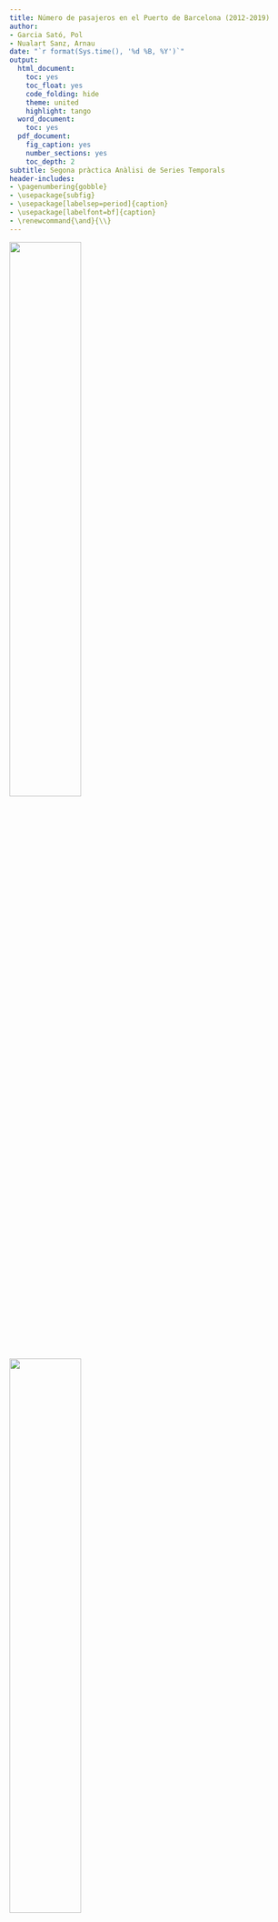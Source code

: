 ```yaml
---
title: Número de pasajeros en el Puerto de Barcelona (2012-2019)
author:
- Garcia Sató, Pol
- Nualart Sanz, Arnau
date: "`r format(Sys.time(), '%d %B, %Y')`"
output:
  html_document:
    toc: yes
    toc_float: yes
    code_folding: hide
    theme: united
    highlight: tango
  word_document:
    toc: yes
  pdf_document:
    fig_caption: yes
    number_sections: yes
    toc_depth: 2
subtitle: Segona pràctica Anàlisi de Series Temporals
header-includes:
- \pagenumbering{gobble}
- \usepackage{subfig}
- \usepackage[labelsep=period]{caption}
- \usepackage[labelfont=bf]{caption}
- \renewcommand{\and}{\\}
---
```


```{=tex}
\renewcommand{\contentsname}{Índex}
\renewcommand{\figurename}{Figura}
\renewcommand{\tablename}{Taula}
```
\captionsetup{width=.75\textwidth}

\vspace{120mm}

<left> 
![](C:/Users/polgs/Desktop/Grau estadística UB/4rt de carrera/1er Quadrimestre/AnalisisSeriesTemporals/Entrega2/Imatges/ub.png){width="50%"}

</left> <right> 
![](C:/Users/polgs/Desktop/Grau estadística UB/4rt de carrera/1er Quadrimestre/AnalisisSeriesTemporals/Entrega2/Imatges/upc.png){width="50%"}
</right>

\newpage

```{=tex}
\begin{center}
El objetivo de este informe es ver el comportamiento del número de pasajeros en el puerto de Barcelona durante los años 2012 - 2019 y hacer una predicción para el período 2020 - 2022 si no se tuvieran en cuenta los efectos causados por la pandemia del SARS-CoV-2. 

Se observa que los datos presentan tendencia creciente y estacionalidad multiplicativa. Es decir, con el paso de los años la demanda fue aumentando. Además, hay un claro patrón estacional que muestra que en los meses de verano el número es superior a los meses de otoño e invierno. 

En cuanto a la predicción, la demanda sigue aumentando de manera multiplicativa y siguiendo el mismo patrón estacional. 
\end{center}
```
 
\pagebreak

\tableofcontents

\pagebreak

# Introducció

## Descripción del entorno y el problema - motivación del trabajo

Desde el estallido de la pandemia del SARS-CoV-2 las preferencias de la población respecto a sus destinos vacacionales parecen haber cambiado. Actualmente, los viajeros están más interesados en lugares naturales, al aire libre, debido a que en la época del confinamiento mucha parte de la población se sintió agobiada dentro de sus hogares. Adicionalmente, los españoles se han centrado en un turismo nacional debido a la situación de crisis sanitaria que estamos viviendo. Así pues, el número de pasajeros en el Puerto de Barcelona puede haber disminuido drásticamente ya que los cruceros son espacios cerrados y suelen ser vacaciones internacionales.

El objetivo principal de este informe es ver cuál era el comportamiento del número de pasajeros en el Puerto de Barcelona, ya sean de cruceros como de ferris, en los años anteriores a la pandemia. De esta manera se podrá ver de manera correcta la tendencia creciente que se tenía antes de la crisis sin tener en cuenta la posible caída debida a la pandemia.

Para la elección de los años analizados, se ha evitado estudiar aquellos momentos temporales en los que había un factor condicionante. Por tanto, los datos tomados dejan fuera la crisis económica del 2008 y la pandemia del 2020. También tendremos en cuenta que a principios del 2012 hubo el desastre de la naviera italiana Costa Concordia con 32 muertos, lo cual hizo que hubiera un descenso significativo en el número de pasajeros en los cruceros del Mediterráneo. Teniendo esto en cuenta, solo se han seleccionado los datos mensuales pertenecientes al espacio temporal comprendido entre 2012 y 2019, ambos períodos incluidos.

\medskip

## Definición precisa de la variable

La variable a estudiar es el número de pasajeros que llegan al Puerto de Barcelona durante el periodo ya comentado anteriormente. Cabe destacar que esta variable recoge tanto el número de llegadas internas (nacionales) como externas (internacionales).

## Descripción de la fuente de información

Los datos han sido extraídos de los casos propuestos del repositorio que precisamos en el CV de la UB. Provienen de la web del Ministerio del Fomento (http://www.fomento.gob.es) en el apartado Ministerio de Fomento / Marítimo / Información Estadística y corresponden al número de pasajeros que llegan al Puerto de Barcelona.

## Resumen de la estructura del trabajo 

El estudio sigue el siguiente esquema:

- _Aplicación empírica_

En este apartado se observan cuáles son las características principales de la serie (media, varianza, tendencia, estacionalidad, residuos,. . . ). Es decir, se analiza descriptivamente la serie para así tener un conocimiento previo de los datos.

- _Metodología de alisado_

A partir del análisis realizado en el apartado anterior se decide qué tipo de serie se ajusta mejor a nuestros datos. A partir de aquí, se hace una predicción para observar cuál sería el número de viajeros en alojamientos rurales en los próximos años si no existiera ningún factor condicionante que actuará como brecha, en el caso expuesto, si no existiera la pandemia del Covid-19. 

\medskip

# Aplicación empírica
## Análisis descriptivo de la serie

El análisis descriptivo de los datos seleccionados comenzará con una herramienta visual, un gráfico que permitirá observar la distribución de éstos a lo largo de los 8 años estudiados. 
El gráfico temporal tiene la siguiente forma:

```r
knitr::opts_chunk$set(
	echo = TRUE,
	message = FALSE,
	warning = FALSE
)
```

```r
serie=window(ts(read.table("pasajebcn.dat"),start=1997,freq=12),start=2009)

plot(serie, main = "Ocupacion en alojamientos de turismo rural en España")
abline(v = 2009:2019, col = 4, lty = 3)
```

Como ya se explicó con detalle en la práctica 1, la serie estudiada presenta una tendencia creciente y una estacionalidad multiplicativa de orden s = 12. 

## Identificación del modelo
### Transformación de la serie temporal en una serie estacionaria

Para que la serie estudiada sea estacionaria estudiaremos que la varianza sea constante, que no exista componente estacional y que presente una media constante.

**Varianza constante**

Se dispone de dos soportes gráficos que permiten ver si la varianza de la serie es constante o no: *Gráfico medias vs varianzas* y *Boxplot por periodos*. 

```r
par(mfrow=c(1,2))

m = apply(matrix(serie,ncol=12),2,mean)
v = apply(matrix(serie,ncol=12),2,var)
plot(v~m,main="Mean-Variance plot")

boxplot(serie~floor(time(serie)), main = "Boxplot")
```

En el primer gráfico podemos observar que, a medida que aumenta la media,  también lo hace la varianza. Lo mismo podemos decir en el segundo gráfico boxplot, donde el rango intercuartílico aumenta al mismo paso que aumenta el nivel de la serie.

Entonces podemos concluir que la varianza de la serie no es constante. Para que lo sea, usaremos una transformación logarítmica graficando de nuevo los datos.

```r
lnserie=log(serie)
plot(lnserie,type="o")
```

Ahora sí podríamos decir que la varianza de la serie se ha estabilizado al aplicar la transformación logaritmica. 

\medskip

**Patrón estacional**

Para saber si existe patrón estacional usaremos la función `monthplot`, que calcula la media en cada orden estacional. En nuestro caso, mensualmente.

```r
monthplot(lnserie)
```

Vemos claramente que hay irregularidades en la media para cada mes, ya que no hay equilibrio en sus líneas horizonales. Por lo que podemos decir que la serie presenta un patrón estacional de orden s=12, como se ha dicho anteriormente. Para poder eliminarlo, se realiza una diferenciación estacional (D = 1), es decir, se restan las observaciones del patrón estacional anterior. Por tanto, se eliminarán S = 12 observaciones, las 12 primeras. 

```r
d12lnserie<-diff(lnserie,lag=12)
```

Volvemos a utilizar la función `monthplot` sobre la serie diferenciada estacionalmente para comprobar que se haya eliminado el patrón estacional.

```r
monthplot(d12lnserie)
```

Vemos que, efectivamente, se han estabilizado las medias de cada mes, por lo que podemos afirmar que hemos eliminado el patrón estacional.

\medskip

**Media constante**

Se obtiene el gráfico temporal de la serie en escala logarítmica y con una diferenciación estacional. 

```r
plot(d12lnserie,main="d12lnserie")
abline(h=0)
abline(h=mean(d12lnserie), col=2)
```

Podemos ver que la media de la serie parece constante pero no llega al valor nulo deseado. Por ello, haremos una diferenciación regular (d=1) y volveremos a graficar la serie para verificar que es 0.

```r
d1d12lnserie <- diff(d12lnserie)
```

```r
plot(d1d12lnserie,main="d1d12lnserie")
abline(h=0)
abline(h=mean(d1d12lnserie), col=2)
```
Ahora podemos ver como la media sí tiene valor nulo pero para comprobar que la serie no presenta sobrediferenciación compararemos las varianzas de las tres transformaciones.

```r
v1 <- var(lnserie)
v2 <- var(d12lnserie)
v3 <- var(d1d12lnserie)
```

| Modelo   | lnserie | d12lnserie | d1d12lnserie |
|----------|---------|------------|--------------|
| Varianza | `r v1`  | `r v2`     | `r v3`       |

Se observa que la segunda serie presenta una menor varianza pero no se aleja significativamente de la tercera y, como deseábamos tener un valor nulo de la media, nos quedamos con esta.


### Identificación de modelos pausibles

Para identificar algunos modelos graficamos el ACF y el PACF de la serie estacionaria. En el siguiente gráfico se muestra en color rojo los "s" rezagos estacionales de la función (P)ACF. En negro, todos los rezagos regulares. 

```r
par(mfrow=c(1,2))

acf(d1d12lnserie,ylim=c(-1,1),lag.max=60,col=c(2,rep(1,11)),lwd=2)
pacf(d1d12lnserie,ylim=c(-1,1),lag.max=60,col=c(rep(1,11), 2),lwd=2)
```

Podemos confirmar que se ha llegado a la serie estacionaria ya que los valores de ACF disminuyen hacia el 0.

\medskip

Observando las gráficas se concluye que: 

- *Opciones para la parte regular*: MA(1), AR(2)

- *Opciones para la parte estacional*: SMA(1), SAR(1) con S=12

Todas ellas con las diferenciaciones aplicadas, una regular (d = 1) y otra estacional (D = 1 con S = 12). 

Así pues, se obtienen 4 posibles combinaciones, 4 modelos propuestos. 

\pagebreak

### Forma compacta y usando el operador de retardo B de los modelos identificados

$W_t = (1-B)^d(1-B^S)^D ln(W_t)$

\medskip

\underline{Modelo 1:}  $MA(1)SMA(1)_{12}$ para $W_t$

Forma compacta de modelo ARIMA para $ln(X_t)$

$(1-B)(1-B^{12}) ln(X_t) = \theta_1(B)\Theta_1(B^{12})Z_t, d = 1,\; y \; D = 1 \; con \; S = 12$

Sustituyendo cada polinomio característico se obtiene:

$(1-B)(1-B^{12}) ln(X_t) = (1+\theta_1B)(1+\Theta_1B^{12})Z_t$

\medskip

\underline{Modelo 2:} $AR(2)SMA(1)_{12}$ para $W_t$

Forma compacta de modelo ARIMA para $ln(X_t)$

$\phi_2(B) (1-B)(1-B^{12}) ln(X_t) = \Theta_1(B^{12})Z_t, d = 1,\; y \; D = 1 \; con \; S = 12$

Sustituyendo cada polinomio característico se obtiene:

$(1-\phi_1B-\phi_2B^2)(1-B)(1-B^{12}) ln(X_t) = (1+\Theta_1B^{12})Z_t$

\medskip

\underline{Modelo 3:} $MA(1)SAR(1)_{12}$ para $W_t$ 

Forma compacta de modelo ARIMA para $ln(X_t)$

$(1-\phi_1B^{12})(1-B)(1-B^{12}) ln(X_t) =\theta_1(B)Z_t, d = 1,\; y \; D = 1 \; con \; S = 12$

Sustituyendo cada polinomio característico se obtiene:

$(1-\phi_1B^{12})(1-B)(1-B^{12}) ln(X_t) = (1+\theta_1B)Z_t$

\medskip

\underline{Modelo 4:} $AR(2)SAR(1)_{12}$ para $W_t$

Forma compacta de modelo ARIMA para $ln(X_t)$

$\phi_2(B)(1-\phi_1B^{12})(1-B)(1-B^{12}) ln(X_t) = Z_t, d = 1,\; y \; D = 1 \; con \; S = 12$

Sustituyendo cada polinomio característico se obtiene:

$(1-\phi_1B-\phi_2B^2)(1-\phi_1B^{12})(1-B)(1-B^{12}) ln(X_t) = Z_t$

## Estimación de los modelos

Una vez se han expusto los modelos posibles, se procede a realizar su estimación a partir de la funció `arima`. Cabe destacar que dicha estimación se hará para la serie estacionaria y para la serie no estacionaria. Así pues, en total se verán seis modelos. Además, se calcularan los `T-ratios` para cada uno de los coeficientes. Éstos, deberán tomar un valor superior a 2 para que sean necesarios en la explicación de los datos. Por contra, si son inferiores a 2, no seran necesarios. Por esta misma razón, en los modelos de la serie estacionaria, se quiere que el valor del `intercept` salga no significativo, ya que se ha realizado una diferenciación regular extra para conseguir este mismo propòsito, que la media, el `intercept`, sea igual a 0. 

\medskip

### Modelo 1A, MA(1)SMA(1)$_{12}$

Se impone a la serie estacional  `d1d12lnserie` el modelo identificado: ARIMA(0, 0, 1)(0, 0, 1)$_{12}$.

```r
mod1A = arima(d1d12lnserie, order = c(0,0,1), seasonal = list(order = c(0,0,1), period=12))
```

Se calculan los T-ratios para cada coeficiente para ver cuáles son estadísticamente significativos:

```r
cat("Modelo 1a \n T-ratios:",round(mod1A$coef/sqrt(diag(mod1A$var.coef)),2))
```
El T-ratio del `intercept` es menor a 2, así que se plantea el modelo sin este coeficiente.

\medskip

### Modelo 1B, usando la serie no-estacionaria $ln(X_t)$ (lnserie)

Se elimina el coeficiente `intercept`, estimando el modelo con la serie original en logaritmos (sin aplicar ninguna diferenciación).

```r
mod1B = arima(lnserie, order = c(0,1,1), seasonal = list(order = c(0,1,1), period=12))
```

Se calculan los T-ratios para cada coeficiente para ver cuáles son estadísticamente significativos:

```r
cat("Modelo 1b \nT-ratios:",round(mod1B$coef/sqrt(diag(mod1B$var.coef)),2))
```
Todos los coeficientes son estadísticamente significativos, no es necesario eliminar nada más. Se calcula el AIC de los modelos con y sin `intercept` para saber cuál de ellos tiene un valor menor de esta medida.

| Modelo    | AIC             |
|-----------|-----------------|
| Con `intercept` | `r AIC(mod1A)`  |
| Sin `intercept` | `r AIC(mod1B)` |

Es mejor el modelo con `intercept`, aunque la diferencia entre ambos modelos es muy pequeña.

\medskip

### Modelo 2A, AR(2)SMA(1)$_{12}$

Se impone a la serie estacional  `d1d12lnserie` el modelo identificado: ARIMA(2, 0, 0)(0, 0, 1)$_{12}$

```r
mod2A = arima(d1d12lnserie, order = c(2,0,0), seasonal = list(order = c(0,0,1), period=12))
```

Se calculan los T-ratios para cada coeficiente para ver cuáles son estadísticamente significativos:

```r
cat("Modelo 2a \nT-ratios:",round(mod2A$coef/sqrt(diag(mod2A$var.coef)),2))
```

El T-ratio del `intercept` es menor a 2, así que se plantea el modelo sin este coeficiente.

\medskip

### Modelo 2B, usando la serie no-estacionaria $ln(X_t)$ (lnserie)

Se elimina el coeficiente `intercept`, estimando el modelo con la serie original en logaritmos (sin ninguna diferenciación).

```r
mod2B = arima(lnserie, order = c(2,1,0), seasonal = list(order = c(0,1,1), period=12))
```

Se calculan los T-ratios para cada coeficiente para ver cuáles son estadísticamente significativos:

```r
cat("Modelo 2b \nT-ratios:",round(mod2B$coef/sqrt(diag(mod2B$var.coef)),2))
```

Todos los coeficientes son estadísticamente significativos, no es necesario eliminar nada más. Se calcula el AIC de los modelos con y sin `intercept` para saber cuál de ellos tiene un valor menor de esta medida.

| Modelo    | AIC             |
|-----------|-----------------|
| Con `intercept` | `r AIC(mod2A)`  |
| Sin `intercept` | `r AIC(mod2B)` |

Es mejor el modelo con `intercept`, aunque la diferencia entre ambos modelos es muy pequeña.

\medskip

### Modelo 3A, MA(1)SAR(1)$_{12}$

Se impone a la serie estacional `d1d12lnserie`el modelo identificado: ARIMA(0, 0, 1)(1, 0, 0)$_{12}$

```r
mod3A = arima(d1d12lnserie, order = c(0,0,1), seasonal = list(order = c(1,0,0), period=12))
```

Se calculan los T-ratios para cada coeficiente para ver cuáles son estadísticamente significativos:

```r
cat("Modelo 3a \nT-ratios:",round(mod3A$coef/sqrt(diag(mod3A$var.coef)),2))
```

El T-ratio del `intercept` es menor a 2, así que se plantea el modelo sin este coeficiente.

\medskip

### Modelo 3B, usando la serie no-estacionaria $ln(X_t)$ (lnserie)

```r
mod3B = arima(lnserie, order = c(0,1,1), seasonal = list(order = c(1,1,0), period=12))
```

Se calculan los T-ratios para cada coeficiente para ver cuáles son estadísticamente significativos:

```r
cat("Modelo 3b \nT-ratios:",round(mod3B$coef/sqrt(diag(mod3B$var.coef)),2))
```

No es necesario eliminar nada más. Se calcula el AIC de los modelos con y sin `intercept`, para saber cuál de ellos tiene un menor valor de esta medida.

| Modelo    | AIC             |
|-----------|-----------------|
| Con `intercept` | `r AIC(mod3A)`  |
| Sin `intercept` | `r AIC(mod3B)` |

En este caso, es mejor el modelo sin `intercept`, aunque la diferencia entre ambos modelos es muy pequeña.

\medskip

### Modelo 4A, AR(2)SAR(1)$_{12}$

Se impone a la serie estacional `d1d12lnserie` el modelo identificado: ARIMA(2, 0, 0)(1, 0, 0)$_{12}$

```r
mod4A = arima(d1d12lnserie, order = c(2,0,0), seasonal = list(order = c(1,0,0), period=12))
```

Se calculan los T-ratios para cada coeficiente para ver cuáles son estadísticamente significativos:

```r
cat("Modelo 4a \nT-ratios:",round(mod4A$coef/sqrt(diag(mod4A$var.coef)),2))
```

El T-ratio del `intercept` es menor a 2, así que se plantea el modelo sin este coeficiente.

\medskip

### Modelo 4B, usando la serie no-estacionaria $ln(X_t)$ (lnserie)

```r
mod4B = arima(lnserie, order = c(2,1,0), seasonal = list(order = c(1,1,0), period=12))
```

Se calculan los T-ratios para cada coeficiente para ver cuáles son estadísticamente significativos:

```r
cat("Modelo 4b \nT-ratios:",round(mod4B$coef/sqrt(diag(mod4B$var.coef)),2))
```

No es necesario eliminar nada más. Se calcula el AIC de los modelos con y sin `intercept`, para saber cuál de ellos tiene un menor valor de esta medida.

| Modelo    | AIC             |
|-----------|-----------------|
| Con `intercept` | `r AIC(mod4A)`  |
| Sin `intercept` | `r AIC(mod4B)` |

En este caso, es mejor el modelo sin `intercept`, aunque la diferencia entre ambos modelos es muy pequeña.

\medskip

### Tabla resumen

Realizamos una tabla resumen para los cuatro modelos definitivos con el objetivo de poder ver de forma más clara la comparación entre ellos.

\medskip

```r
#install.packages("stargazer")
library("stargazer")
stargazer(mod1A, mod2A, mod3A, mod4A, title="Results", type="text", notes.append = FALSE, report = "vtc",
notes = c("t = T-statistic value = coeff/SE(coeff)"), digits = 3,  column.labels = c("1A","2A","3A","4A"))
```

\medskip

En la tabla anterior se observan las estimaciones y los T-ratios de los coeficientes de los 4 modelos estimados. Antes de proceder a la explicación, se recuerda a que hace referencia cada uno de ellos: 

- Modelo 1: $MA(1)SMA(1)_{12}$ 
- Modelo 2: $AR(2)SMA(1)_{12}$
- Modelo 3: $MA(1)SAR(1)_{12}$
- Modelo 4: $AR(2)SAR(1)_{12}$
- Modelos A: estimación con la serie estacionaria
- Modelos B: estimación con la serie NO estacionaria

Como se deseaba, todos los T-ratios son mayores de 2, excepto los que hacen refererencia al `intercept` de la serie estacionaria. Se concluye que todos los coeficientes son necesarios para explicar los datos. 

Observando el críterio del AIC, se puede decir que los mejores modelos son aquellos que tienen un valor menor en esta medida de calidad relativa. Así pues, a partir de ahora, solo se seguirán estudiando los modelos 1A y 2A ya que son estos los que tienen un valor más negativo.

\medskip